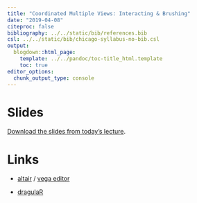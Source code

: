 ```yaml
---
title: "Coordinated Multiple Views: Interacting & Brushing"
date: "2019-04-08"
citeproc: false
bibliography: ../../static/bib/references.bib
csl: ../../static/bib/chicago-syllabus-no-bib.csl
output:
  blogdown::html_page:
    template: ../../pandoc/toc-title_html.template
    toc: true
editor_options: 
  chunk_output_type: console
---
```


# Slides

[Download the slides from today's lecture]().


# Links

- [altair](https://vegawidget.github.io/altair/index.html) / [vega editor](https://vega.github.io/editor/#/)

- [dragulaR](https://github.com/zzawadz/dragulaR)
